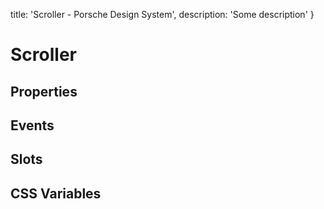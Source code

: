 
  title: 'Scroller - Porsche Design System',
  description: 'Some description'
}

# Scroller <ComponentStatus tagName="p-scroller"></ComponentStatus>

## Properties

<ComponentMetaProps tagName="p-scroller"></ComponentMetaProps>

## Events

<ComponentMetaEvents tagName="p-scroller"></ComponentMetaEvents>

## Slots

<ComponentMetaSlots tagName="p-scroller"></ComponentMetaSlots>

## CSS Variables

<ComponentMetaCssVariables tagName="p-scroller"></ComponentMetaCssVariables>